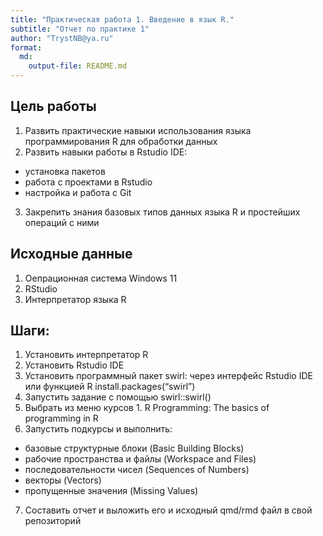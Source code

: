 ```yaml
---
title: "Практическая работа 1. Введение в язык R."
subtitle: "Отчет по практике 1"
author: "TrystNB@ya.ru"
format: 
  md:
    output-file: README.md
---
```


## Цель работы

1. Развить практические навыки использования языка программирования R для обработки данных
2. Развить навыки работы в Rstudio IDE:
  - установка пакетов
  - работа с проектами в Rstudio
  - настройка и работа с Git
3. Закрепить знания базовых типов данных языка R и простейших операций с ними


## Исходные данные

1.  Оепрационная система Windows 11 
2.  RStudio
3.  Интерпретатор языка R
     

## Шаги:   

1. Установить интерпретатор R
2. Установить Rstudio IDE
3. Установить программный пакет swirl: через интерфейс Rstudio IDE или функцией R install.packages("swirl")
4. Запустить задание с помощью swirl::swirl()
5. Выбрать из меню курсов 1. R Programming: The basics of programming in R
6. Запустить подкурсы и выполнить: 
  - базовые структурные блоки (Basic Building Blocks) 
  - рабочие пространства и файлы (Workspace and Files)
  - последовательности чисел (Sequences of Numbers)
  - векторы (Vectors)
  - пропущенные значения (Missing Values)
7. Составить отчет и выложить его и исходный qmd/rmd файл в свой репозиторий
